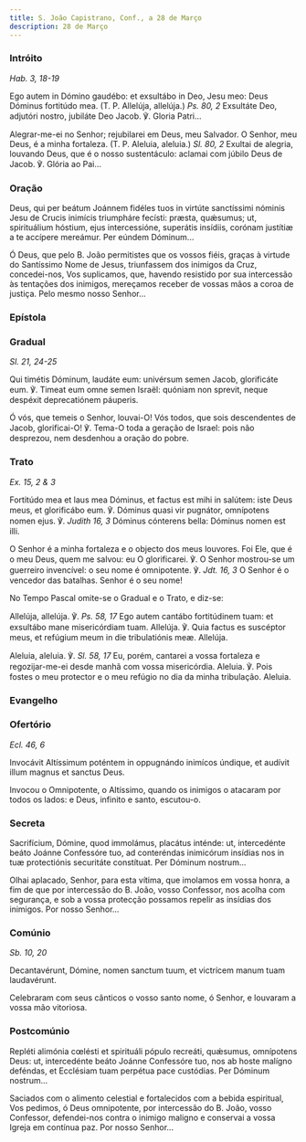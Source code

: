 ```yaml
---
title: S. João Capistrano, Conf., a 28 de Março
description: 28 de Março
---
```


### Intróito

<em>Hab. 3, 18-19</em>

<div class="side-by-side not-content">

Ego autem in Dómino gaudébo: et exsultábo in Deo, Jesu meo: Deus Dóminus fortitúdo mea. (T. P. Allelúja, allelúja.) <em>Ps. 80, 2</em> Exsultáte Deo, adjutóri nostro, jubiláte Deo Jacob. ℣. Gloria Patri...

Alegrar-me-ei no Senhor; rejubilarei em Deus, meu Salvador. O Senhor, meu Deus, é a minha fortaleza. (T. P. Aleluia, aleluia.) <em>Sl. 80, 2</em> Exultai de alegria, louvando Deus, que é o nosso sustentáculo: aclamai com júbilo Deus de Jacob. ℣. Glória ao Pai...

</div>

### Oração

<div class="side-by-side not-content">

Deus, qui per beátum Joánnem fidéles tuos in virtúte sanctíssimi nóminis Jesu de Crucis inimícis triumpháre fecísti: præsta, quǽsumus; ut, spirituálium hóstium, ejus intercessióne, superátis insídiis, corónam justítiæ a te accípere mereámur. Per eúndem Dóminum...

Ó Deus, que pelo B. João permitistes que os vossos fiéis, graças à virtude do Santíssimo Nome de Jesus, triunfassem dos inimigos da Cruz, concedei-nos, Vos suplicamos, que, havendo resistido por sua intercessão às tentações dos inimigos, mereçamos receber de vossas mãos a coroa de justiça. Pelo mesmo nosso Senhor...

</div>

### Epístola


<LinkCard
  href="/missal/comum/4martirnaopontifice1#epístola"
  title="Mártir não Pontífice - Missa In virtúte tua"
/>

### Gradual

<em>Sl. 21, 24-25</em>

<div class="side-by-side not-content">

Qui timétis Dóminum, laudáte eum: univérsum semen Jacob, glorificáte eum. ℣. Timeat eum omne semen Israël: quóniam non sprevit, neque despéxit deprecatiónem páuperis.

Ó vós, que temeis o Senhor, louvai-O! Vós todos, que sois descendentes de Jacob, glorificai-O! ℣. Tema-O toda a geração de Israel: pois não desprezou, nem desdenhou a oração do pobre.

</div>

### Trato

<em>Ex. 15, 2 & 3</em>

<div class="side-by-side not-content">

Fortitúdo mea et laus mea Dóminus, et factus est mihi in salútem: iste Deus meus, et glorificábo eum. ℣. Dóminus quasi vir pugnátor, omnípotens nomen ejus. ℣. <em>Judith 16, 3</em> Dóminus cónterens bella: Dóminus nomen est illi.

O Senhor é a minha fortaleza e o objecto dos meus louvores. Foi Ele, que é o meu Deus, quem me salvou: eu O glorificarei. ℣. O Senhor mostrou-se um guerreiro invencível: o seu nome é omnipotente. ℣. <em>Jdt. 16, 3</em> O Senhor é o vencedor das batalhas. Senhor é o seu nome!

</div>

<aside>No Tempo Pascal omite-se o Gradual e o Trato, e diz-se:</aside>

<div class="side-by-side not-content">

Allelúja, allelúja. ℣. <em>Ps. 58, 17</em> Ego autem cantábo fortitúdinem tuam: et exsultábo mane misericórdiam tuam. Allelúja. ℣. Quia factus es suscéptor meus, et refúgium meum in die tribulatiónis meæ. Allelúja.

Aleluia, aleluia. ℣. <em>Sl. 58, 17</em> Eu, porém, cantarei a vossa fortaleza e regozijar-me-ei desde manhã com vossa misericórdia. Aleluia. ℣. Pois fostes o meu protector e o meu refúgio no dia da minha tribulação. Aleluia.

</div>

### Evangelho

<LinkCard
  href="/missal/pentecostes/quintafeirapentecostes#evangelho"
  title="Quinta-feira de Pentecostes - Estação em S. Lourenço fora de Muros"
/>

<LinkCard
  href="/missal/pentecostes/quintafeirapentecostes#evangelho"
  title="Quinta-feira de Pentecostes - Estação em S. Lourenço fora de Muros"
/>

### Ofertório

<em>Ecl. 46, 6</em>

<div class="side-by-side not-content">

Invocávit Altíssimum poténtem in oppugnándo inimícos úndique, et audívit illum magnus et sanctus Deus.

Invocou o Omnipotente, o Altíssimo, quando os inimigos o atacaram por todos os lados: e Deus, infinito e santo, escutou-o.

</div>

### Secreta

<div class="side-by-side not-content">

Sacrifícium, Dómine, quod immolámus, placátus inténde: ut, intercedénte beáto Joánne Confessóre tuo, ad conteréndas inimicórum insídias nos in tuæ protectiónis securitáte constítuat. Per Dóminum nostrum...

Olhai aplacado, Senhor, para esta vítima, que imolamos em vossa honra, a fim de que por intercessão do B. João, vosso Confessor, nos acolha com segurança, e sob a vossa protecção possamos repelir as insídias dos inimigos. Por nosso Senhor...

</div>

### Comúnio

<em>Sb. 10, 20</em>

<div class="side-by-side not-content">

Decantavérunt, Dómine, nomen sanctum tuum, et victrícem manum tuam laudavérunt.

Celebraram com seus cânticos o vosso santo nome, ó Senhor, e louvaram a vossa mão vitoriosa.

</div>

### Postcomúnio

<div class="side-by-side not-content">

Repléti alimónia cœlésti et spirituáli pópulo recreáti, quǽsumus, omnípotens Deus: ut, intercedénte beáto Joánne Confessóre tuo, nos ab hoste malígno deféndas, et Ecclésiam tuam perpétua pace custódias. Per Dóminum nostrum...

Saciados com o alimento celestial e fortalecidos com a bebida espiritual, Vos pedimos, ó Deus omnipotente, por intercessão do B. João, vosso Confessor, defendei-nos contra o inimigo maligno e conservai a vossa Igreja em contínua paz. Por nosso Senhor...

</div>
